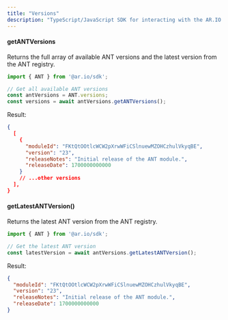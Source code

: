 ```yaml
---
title: "Versions"
description: "TypeScript/JavaScript SDK for interacting with the AR.IO ecosystem"
---
```


#### getANTVersions

Returns the full array of available ANT versions and the latest version from the ANT registry.

```typescript
import { ANT } from '@ar.io/sdk';

// Get all available ANT versions
const antVersions = ANT.versions;
const versions = await antVersions.getANTVersions();
```

Result:

```json
{
  [
    {
      "moduleId": "FKtQtOOtlcWCW2pXrwWFiCSlnuewMZOHCzhulVkyqBE",
      "version": "23",
      "releaseNotes": "Initial release of the ANT module.",
      "releaseDate": 1700000000000
    }
    // ...other versions
  ],
}
```

#### getLatestANTVersion()

Returns the latest ANT version from the ANT registry.

```typescript
import { ANT } from '@ar.io/sdk';

// Get the latest ANT version
const latestVersion = await antVersions.getLatestANTVersion();
```

Result:

```json
{
  "moduleId": "FKtQtOOtlcWCW2pXrwWFiCSlnuewMZOHCzhulVkyqBE",
  "version": "23",
  "releaseNotes": "Initial release of the ANT module.",
  "releaseDate": 1700000000000
}
```